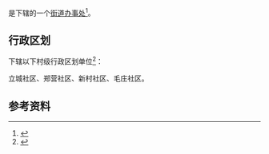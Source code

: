 {{中国乡级行政区|41/15/27/004/000}}

'''{{PAGENAMEBASE}}'''是{{PRC admin/fullname|41/15/27/004/000|3}}下辖的一个[[街道办事处|街道办事处]]<ref>{{PRC admin/ref sgc|{{PRC admin/parent|41/15/27/004/000}}}}</ref>。

== 行政区划 ==
{{PAGENAMEBASE}}下辖以下村级行政区划单位<ref>{{PRC admin/ref sgc|41/15/27/004/000}}</ref>：

立城社区、郑营社区、新村社区、毛庄社区。

== 参考资料 ==
{{reflist}}

{{河南行政区划小作品}}
{{PRC admin/navcat|41/15/27/004/000}}